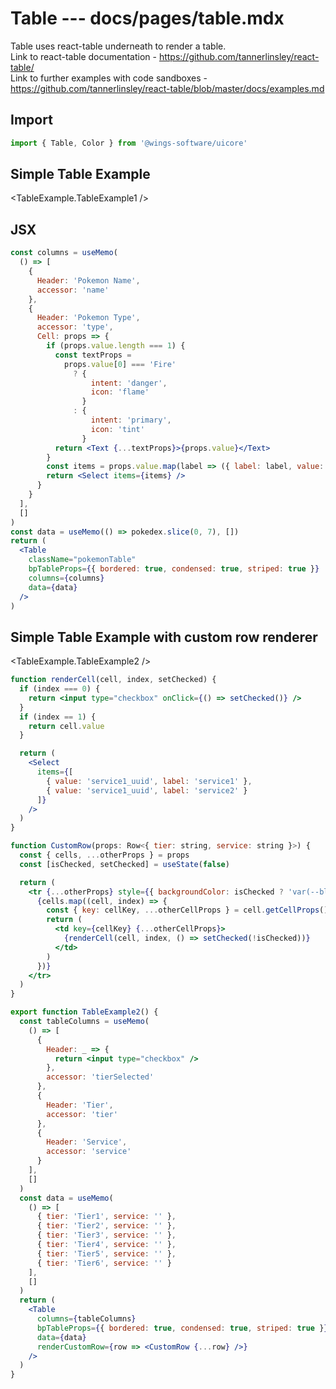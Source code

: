 # Table --- docs/pages/table.mdx


Table uses react-table underneath to render a table.<br/>
Link to react-table documentation - https://github.com/tannerlinsley/react-table/<br/>
Link to further examples with code sandboxes - https://github.com/tannerlinsley/react-table/blob/master/docs/examples.md

## Import

```js
import { Table, Color } from '@wings-software/uicore'
```

## Simple Table Example

<TableExample.TableExample1 />

## JSX

```jsx
const columns = useMemo(
  () => [
    {
      Header: 'Pokemon Name',
      accessor: 'name'
    },
    {
      Header: 'Pokemon Type',
      accessor: 'type',
      Cell: props => {
        if (props.value.length === 1) {
          const textProps =
            props.value[0] === 'Fire'
              ? {
                  intent: 'danger',
                  icon: 'flame'
                }
              : {
                  intent: 'primary',
                  icon: 'tint'
                }
          return <Text {...textProps}>{props.value}</Text>
        }
        const items = props.value.map(label => ({ label: label, value: label }))
        return <Select items={items} />
      }
    }
  ],
  []
)
const data = useMemo(() => pokedex.slice(0, 7), [])
return (
  <Table
    className="pokemonTable"
    bpTableProps={{ bordered: true, condensed: true, striped: true }}
    columns={columns}
    data={data}
  />
)
```

## Simple Table Example with custom row renderer

<TableExample.TableExample2 />

```jsx
function renderCell(cell, index, setChecked) {
  if (index === 0) {
    return <input type="checkbox" onClick={() => setChecked()} />
  }
  if (index == 1) {
    return cell.value
  }

  return (
    <Select
      items={[
        { value: 'service1_uuid', label: 'service1' },
        { value: 'service1_uuid', label: 'service2' }
      ]}
    />
  )
}

function CustomRow(props: Row<{ tier: string, service: string }>) {
  const { cells, ...otherProps } = props
  const [isChecked, setChecked] = useState(false)

  return (
    <tr {...otherProps} style={{ backgroundColor: isChecked ? 'var(--blue-700)' : '' }}>
      {cells.map((cell, index) => {
        const { key: cellKey, ...otherCellProps } = cell.getCellProps()
        return (
          <td key={cellKey} {...otherCellProps}>
            {renderCell(cell, index, () => setChecked(!isChecked))}
          </td>
        )
      })}
    </tr>
  )
}

export function TableExample2() {
  const tableColumns = useMemo(
    () => [
      {
        Header: _ => {
          return <input type="checkbox" />
        },
        accessor: 'tierSelected'
      },
      {
        Header: 'Tier',
        accessor: 'tier'
      },
      {
        Header: 'Service',
        accessor: 'service'
      }
    ],
    []
  )
  const data = useMemo(
    () => [
      { tier: 'Tier1', service: '' },
      { tier: 'Tier2', service: '' },
      { tier: 'Tier3', service: '' },
      { tier: 'Tier4', service: '' },
      { tier: 'Tier5', service: '' },
      { tier: 'Tier6', service: '' }
    ],
    []
  )
  return (
    <Table
      columns={tableColumns}
      bpTableProps={{ bordered: true, condensed: true, striped: true }}
      data={data}
      renderCustomRow={row => <CustomRow {...row} />}
    />
  )
}
```
